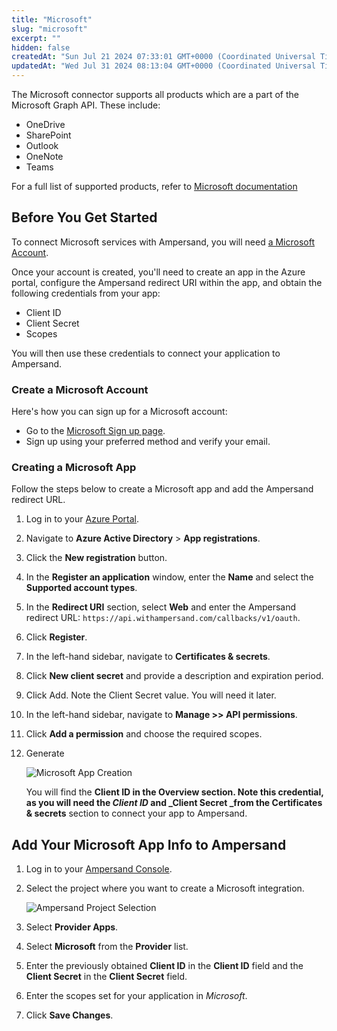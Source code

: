 ```yaml
---
title: "Microsoft"
slug: "microsoft"
excerpt: ""
hidden: false
createdAt: "Sun Jul 21 2024 07:33:01 GMT+0000 (Coordinated Universal Time)"
updatedAt: "Wed Jul 31 2024 08:13:04 GMT+0000 (Coordinated Universal Time)"
---
```

The Microsoft connector supports all products which are a part of the Microsoft Graph API. These include:

- OneDrive
- SharePoint
- Outlook
- OneNote
- Teams

For a full list of supported products, refer to [Microsoft documentation](https://learn.microsoft.com/en-us/graph/overview-major-services) 

## Before You Get Started

To connect Microsoft services with Ampersand, you will need [a Microsoft Account](https://aka.ms/AppRegistrations/?referrer=https%3A%2F%2Fdev.onedrive.com).

Once your account is created, you'll need to create an app in the Azure portal, configure the Ampersand redirect URI within the app, and obtain the following credentials from your app:

- Client ID
- Client Secret
- Scopes

You will then use these credentials to connect your application to Ampersand.

### Create a Microsoft Account

Here's how you can sign up for a Microsoft account:

- Go to the [Microsoft Sign up page](https://signup.live.com/signup?sru=https%3a%2f%2flogin.live.com%2foauth20_authorize.srf%3flc%3d1033%26client_id%3d51483342-085c-4d86-bf88-cf50c7252078%26cobrandid%3ded5d1924-9524-4e70-8f68-5ee5e35afbef%26mkt%3dEN-US%26opid%3dE962B0DAAE1D7D3B%26opidt%3d1721584016%26uaid%3d20aa40834b4b4f60a5f6d0caefa69aab%26contextid%3d8123EC532BFC171F%26opignore%3d1&mkt=EN-US&uiflavor=web&lw=1&fl=easi2&cobrandid=ed5d1924-9524-4e70-8f68-5ee5e35afbef&client_id=51483342-085c-4d86-bf88-cf50c7252078&uaid=20aa40834b4b4f60a5f6d0caefa69aab&suc=c44b4083-3bb0-49c1-b47d-974e53cbdf3c&lic=1).
- Sign up using your preferred method and verify your email.

### Creating a Microsoft App

Follow the steps below to create a Microsoft app and add the Ampersand redirect URL.

1. Log in to your [Azure Portal](https://portal.azure.com/).

2. Navigate to **Azure Active Directory** > **App registrations**.

3. Click the **New registration** button.

4. In the **Register an application** window, enter the **Name** and select the **Supported account types**.

5. In the **Redirect URI** section, select **Web** and enter the Ampersand redirect URL: `https://api.withampersand.com/callbacks/v1/oauth`.

6. Click **Register**.

7. In the left-hand sidebar, navigate to **Certificates & secrets**.

8. Click **New client secret** and provide a description and expiration period. 

9. Click Add. Note the Client Secret value. You will need it later.

10. In the left-hand sidebar, navigate to **Manage >> API permissions**.

11. Click **Add a permission** and choose the required scopes.

12. Generate

    ![Microsoft App Creation](https://files.readme.io/e0b0327-Microsoft1.gif)

    You will find the **Client ID **in the **Overview** section. Note this credential, as you will need the _Client ID_ and \_Client Secret \_from the** Certificates & secrets** section to connect your app to Ampersand.

## Add Your Microsoft App Info to Ampersand

1. Log in to your [Ampersand Console](https://console.withampersand.com).

2. Select the project where you want to create a Microsoft integration.

   ![Ampersand Project Selection](https://files.readme.io/31a6a12-Ampersand.png)

3. Select **Provider Apps**.

4. Select **Microsoft** from the **Provider** list.

5. Enter the previously obtained **Client ID** in the **Client ID** field and the **Client Secret** in the **Client Secret** field.

6. Enter the scopes set for your application in _Microsoft_.

   

7. Click **Save Changes**.
